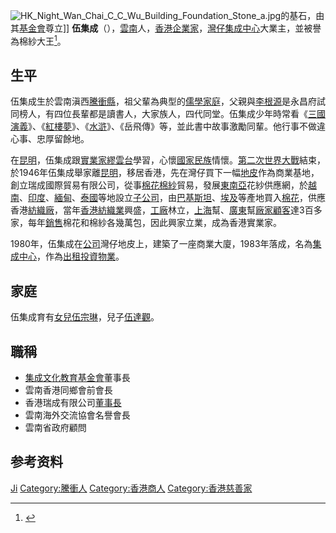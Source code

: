 [[File:HK_Night_Wan_Chai_C_C_Wu_Building_Foundation_Stone_a.jpg|thumb]]的基石，由其[[基金會|基金會]]尊立]]
'''伍集成'''（{{bd|1903年||1994年|11月|catIdx=Wu,伍}}），[[雲南|雲南]]人，[[香港|香港]][[企業家|企業家]]，[[灣仔|灣仔]][[集成中心|集成中心]]大業主，並被譽為棉紗大王<ref>{{Cite web|title=BELGRAVIA四房 反價至7850萬沽 - 20170920 - 經濟|url=https://news.mingpao.com/pns/%e7%b6%93%e6%bf%9f/article/20170920/s00004/1505844124325/belgravia%e5%9b%9b%e6%88%bf-%e5%8f%8d%e5%83%b9%e8%87%b37850%e8%90%ac%e6%b2%bd|access-date=2022-03-16|work=明報新聞網 - 每日明報 daily news|language=zh-hant}}</ref>。

== 生平 ==
伍集成生於雲南滇西[[騰衝縣|騰衝縣]]，祖父輩為典型的[[儒學|儒學]][[家庭|家庭]]，父親與[[李根源|李根源]]是永昌府試同榜人，有四位長輩都是讀書人，大家族人，四代同堂。伍集成少年時常看《[[三國演義|三國演義]]》、《[[紅樓夢|紅樓夢]]》、《[[水滸|水滸]]》、《岳飛傳》等，並此書中故事激勵同輩。他行事不做違心事、忠厚留餘地。

在[[昆明|昆明]]，伍集成跟[[實業家|實業家]][[繆雲台|繆雲台]]學習，心懷[[國家|國家]][[民族|民族]]情懷。[[第二次世界大戰|第二次世界大戰]]結束，於1946年伍集成舉家離[[昆明|昆明]]，移居香港，先在灣仔買下一幅[[地皮|地皮]]作為商業基地，創立瑞成國際貿易有限公司，從事[[棉花|棉花]][[棉紗|棉紗]]貿易，發展[[東南亞|東南亞]]花紗供應網，於[[越南|越南]]、[[印度|印度]]、[[緬甸|緬甸]]、[[泰國|泰國]]等地設立[[子公司|子公司]]，由[[巴基斯坦|巴基斯坦]]、[[埃及|埃及]]等產地買入[[棉花|棉花]]，供應香港[[紡織廠|紡織廠]]，當年[[香港紡織業|香港紡織業]]興盛，[[工廠|工廠]]林立，[[上海市|上海]]幫、[[广东省|廣東]]幫[[廠家|廠家]][[顧客|顧客]]達3百多家，每年[[銷售|銷售]]棉花和棉紗各幾萬包，因此興家立業，成為香港實業家。

1980年，伍集成在[[公司|公司]]灣仔地皮上，建築了一座商業大廈，1983年落成，名為[[集成中心|集成中心]]，作為[[出租|出租]][[投資物業|投資物業]]。

== 家庭 ==
伍集成育有[[女兒|女兒]][[伍宗琳|伍宗琳]]，兒子[[伍達觀|伍達觀]]。

== 職稱 ==
*[[集成文化教育基金會|集成文化教育基金會]]董事長
*雲南香港同鄉會前會長
*香港瑞成有限公司[[董事長|董事長]]
*雲南海外交流協會名譽會長
*雲南省政府顧問

== 参考资料 ==
{{reflist}}
{{Navboxes 
| title = 伍集成在[[中华全国归国华侨联合会|中华全国归国华侨联合会]]的职务
| list1 =
{{中华全国归国华侨联合会第三届委员会}}
{{中华全国归国华侨联合会第四届委员会}}
}}
{{Authority control}}
{{DEFAULTSORT:Wu伍}}
[[Category:伍姓|Ji]]
[[Category:騰衝人|Category:騰衝人]]
[[Category:香港商人|Category:香港商人]]
[[Category:香港慈善家|Category:香港慈善家]]